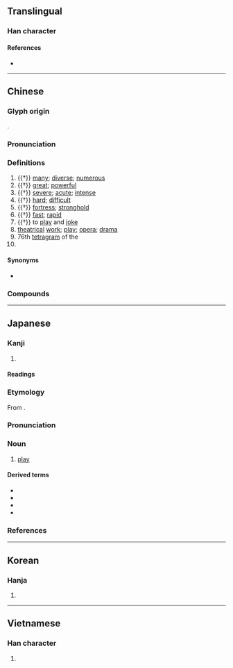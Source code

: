 {{also|剧}}
{{character info/new}}
==Translingual==

===Han character===
{{Han char|rn=18|rad=刀|as=13|sn=15|four=22200|canj=XYOLN,YOLN|ids=⿰豦刂}}

====References====
* {{Han ref|kx=0144.340|dkj=02218|dj=0325.120|hdz=10358.030|uh=5287|ud=21127|bh=BC40|bd=48192}}

----

==Chinese==
{{zh-forms|s=剧}}

===Glyph origin===
{{Han etym}}
{{Han compound|豦|刀|c1=p|c2=s|t2=knife|ls=psc}}.

===Pronunciation===
{{zh-pron
|m=jù,jí,2nb=variant in Taiwan
|ma=y
|m-s=ju4
|c=kek6
|md=giók/kiŏk
|mn=qz,tw,zz:kia̍k/tw,xm:ke̍k/qz,tw,xm:kio̍k/twv:khia̍k
|mn_note=kia̍k/ke̍k - literary; kio̍k - vernacular (俗)
|mn-t=giah8
|w=5jjiq,5jjiaq
|ca=Yue-kek6.ogg
|mc=y
|oc=y
|cat=a,n,v,pn
}}

===Definitions===
{{zh-hanzi}}

# {{†}} [[many]]; [[diverse]]; [[numerous]]
# {{†}} [[great]]; [[powerful]]
# {{†}} [[severe]]; [[acute]]; [[intense]]
# {{†}} [[hard]]; [[difficult]]
# {{†}} [[fortress]]; [[stronghold]]
# {{†}} [[fast]]; [[rapid]]
# {{†}} to [[play]] and [[joke]]
# [[theatrical]] [[work]]; [[play]]; [[opera]]; [[drama]] {{zh-mw|m:部}}
# 76th [[tetragram]] of the {{w|Taixuanjing}}
# {{surname|lang=zh}}

====Synonyms====
* {{sense|play}} {{zh-l|戲}}

===Compounds===
{{zh-der|劇本|劇變|劇場|劇跌|劇毒|劇烈|劇目|劇評|劇情|劇壇|劇痛|劇團|劇務|劇院|劇照|劇種|劇作|劇作家|平劇|希臘戲劇|夢幻劇|太空劇場|侗劇|怪誕劇|劇地|南劇|劇坊|小劇場|化妝劇|佳構劇|喜劇電影|喜劇人物|川劇|彝劇|喜劇片|劇詩|劇飲|啞劇|呂劇|單元劇|人間喜劇|多幕劇|圓形劇場|京劇|假面劇|劇曲|壯劇|慘劇|劇秦美新|悲劇反諷|惡作劇|悲劇|急劇|吉劇|劇情影片|徽劇|元雜劇|影劇|卡通劇|劇終|廬劇|廣東漢劇|廣播劇|國家劇院|喜劇形象|崑劇|劇論|小歌劇|實驗劇場|劇藥|國劇|婺劇|意念喜劇|影調劇|性格悲劇|大歌劇|喜劇|劇談|奇蹟劇|問題劇|劇校|悲喜劇|喜歌劇|南雜劇|北劇|劇職|劇盜|劇月|劇幕|加劇|戲劇演員|煩劇|獨幕劇|揚劇|戲劇性|楚劇|清唱劇|日劇|桂劇|滑稽劇|甬劇|歌劇院|短劇|改編劇本|滬劇|戲劇節|柏林劇團|激劇|祁劇|港劇|戲劇家|淮劇|戲劇|旅行劇團|晉劇|撥煩理劇|窮心劇力|活報劇|秧歌劇|神劇|活劇|新劇|演啞劇|皮黃劇|病劇|案頭劇|正劇|漢劇|甌劇|瓊劇|潮劇|滇劇|歌劇|橋劇|歷史劇|歌舞劇|新喜劇|詩劇|編劇|閩劇|雜劇|童話劇|贛劇|話劇|紹劇|鬧劇|豫劇|肥皂劇|粵劇|蒲劇|默劇|音樂劇|能劇|鄉土劇|笑劇|餐劇|輕歌劇|高談劇論|黑色喜劇|繁劇|露天劇場|諷刺劇|醜劇|邕劇|薌劇|巡迴劇團|連續劇|通俗劇|荒謬劇|舞劇|諧劇|評劇|觀劇鏡|電視劇|街頭劇|黔劇|舞臺劇|越劇}}

----

==Japanese==

===Kanji===
{{ja-kanji|grade=6|rs=刀13}}

# {{defn|lang=ja|sort=刀13}}

====Readings====
{{ja-readings
|goon=ぎゃく
|kanon=けき
|kanyoon=げき
|kun=はげ-し.い
}}

===Etymology===
{{ja-kanjitab|げき|yomi=kanyoon}}
From {{etyl|ltc|ja|sort=けき'}} {{m|zh|劇}}.

===Pronunciation===
{{ja-pron|yomi=kanyoon|げき|acc=1|acc_ref=DJR,NHK}}

===Noun===
{{ja-noun|げき}}

# [[play]]

====Derived terms====
* {{ja-r|喜劇|きげき|[[comedy]]}}
* {{ja-r|奇跡劇|きせきげき|[[miracle play]]}}
* {{ja-r|悲劇|ひげき|[[tragedy]]}}
* {{ja-r|劇場|げきじょう|[[theater]]}}

===References===
<references/>

----

==Korean==

===Hanja===
{{ko-hanja|hangeul=극|rv=geuk|mr=kŭk}}

# {{defn|lang=ko|sort=刀13}}

----

==Vietnamese==

===Han character===
{{vi-hantu|[[kịch]], [[cạch]], [[kếch]], [[kệch]]|rs=刀13}}

# {{defn|lang=vi|sort=刀13}}